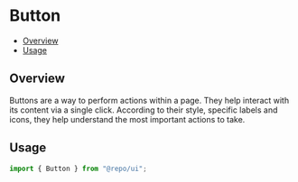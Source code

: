 

<Meta of={ButtonStories} />

# Button

- [Overview](#overview)
- [Usage](#usage)

## Overview

Buttons are a way to perform actions within a page. They help interact with its content via a single click. According to
their style, specific labels and icons, they help understand the most important actions to take.

## Usage

```js
import { Button } from "@repo/ui";
```
